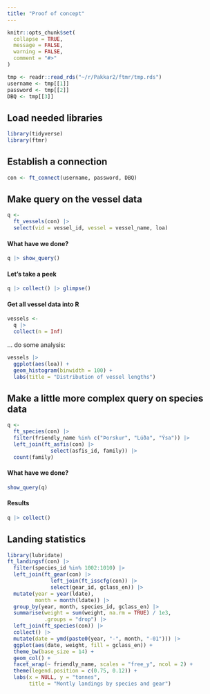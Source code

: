 ```yaml
---
title: "Proof of concept"
---
```


```r
knitr::opts_chunk$set(
  collapse = TRUE,
  message = FALSE,
  warning = FALSE,
  comment = "#>"
)
```

```r
tmp <- readr::read_rds("~/r/Pakkar2/ftmr/tmp.rds")
username <- tmp[[1]]
password <- tmp[[2]]
DBQ <- tmp[[3]]

```


## Load needed libraries

```r
library(tidyverse)
library(ftmr)
```

## Establish a connection

```r
con <- ft_connect(username, password, DBQ)
```

## Make query on the vessel data

```r
q <- 
  ft_vessels(con) |> 
  select(vid = vessel_id, vessel = vessel_name, loa)
```

#### What have we done?

```r
q |> show_query()
```

#### Let's take a peek

```r
q |> collect() |> glimpse()
```

#### Get all vessel data into R

```r
vessels <- 
  q |> 
  collect(n = Inf)
```

... do some analysis:

```r
vessels |> 
  ggplot(aes(loa)) +
  geom_histogram(binwidth = 100) +
  labs(title = "Distribution of vessel lengths")
```

## Make a little more complex query on species data

```r
q <- 
  ft_species(con) |> 
  filter(friendly_name %in% c("Þorskur", "Lúða", "Ýsa")) |> 
  left_join(ft_asfis(con) |> 
              select(asfis_id, family)) |> 
  count(family)
```

#### What have we done?

```r
show_query(q)
```

#### Results

```r
q |> collect()
```

## Landing statistics

```r
library(lubridate)
ft_landingsf(con) |> 
  filter(species_id %in% 1002:1010) |> 
  left_join(ft_gear(con) |> 
              left_join(ft_isscfg(con)) |> 
              select(gear_id, gclass_en)) |> 
  mutate(year = year(ldate),
         month = month(ldate)) |> 
  group_by(year, month, species_id, gclass_en) |> 
  summarise(weight = sum(weight, na.rm = TRUE) / 1e3,
            .groups = "drop") |> 
  left_join(ft_species(con)) |> 
  collect() |> 
  mutate(date = ymd(paste0(year, "-", month, "-01"))) |> 
  ggplot(aes(date, weight, fill = gclass_en)) +
  theme_bw(base_size = 14) +
  geom_col() +
  facet_wrap(~ friendly_name, scales = "free_y", ncol = 2) +
  theme(legend.position = c(0.75, 0.12)) +
  labs(x = NULL, y = "tonnes",
       title = "Montly landings by species and gear")
```

